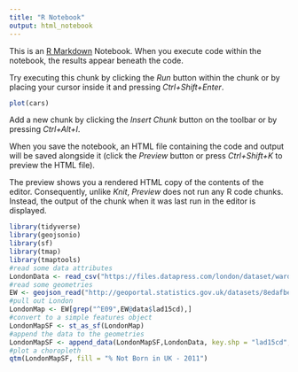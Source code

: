 ```yaml
---
title: "R Notebook"
output: html_notebook
---
```


This is an [R Markdown](http://rmarkdown.rstudio.com) Notebook. When you execute code within the notebook, the results appear beneath the code. 

Try executing this chunk by clicking the *Run* button within the chunk or by placing your cursor inside it and pressing *Ctrl+Shift+Enter*. 

```r
plot(cars)
```

Add a new chunk by clicking the *Insert Chunk* button on the toolbar or by pressing *Ctrl+Alt+I*.

When you save the notebook, an HTML file containing the code and output will be saved alongside it (click the *Preview* button or press *Ctrl+Shift+K* to preview the HTML file).

The preview shows you a rendered HTML copy of the contents of the editor. Consequently, unlike *Knit*, *Preview* does not run any R code chunks. Instead, the output of the chunk when it was last run in the editor is displayed.
```r
library(tidyverse)
library(geojsonio)
library(sf)
library(tmap)
library(tmaptools)
#read some data attributes
LondonData <- read_csv("https://files.datapress.com/london/dataset/ward-profiles-and-atlas/2015-09-24T14:21:24/ward-profiles-excel-version.csv", na = "n/a")
#read some geometries
EW <- geojson_read("http://geoportal.statistics.gov.uk/datasets/8edafbe3276d4b56aec60991cbddda50_2.geojson", what = "sp")
#pull out London
LondonMap <- EW[grep("^E09",EW@data$lad15cd),]
#convert to a simple features object
LondonMapSF <- st_as_sf(LondonMap)
#append the data to the geometries
LondonMapSF <- append_data(LondonMapSF,LondonData, key.shp = "lad15cd", key.data = "New code", ignore.duplicates = TRUE)
#plot a choropleth
qtm(LondonMapSF, fill = "% Not Born in UK - 2011")
```
